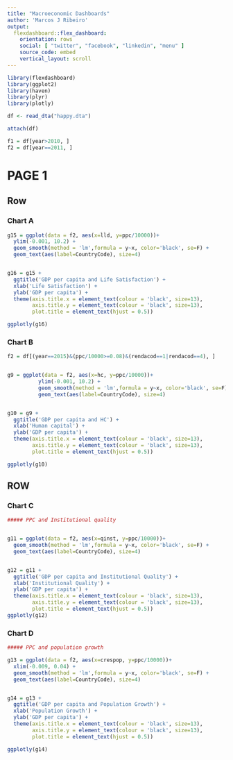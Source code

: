 ```yaml
---
title: "Macroeconomic Dashboards"
author: 'Marcos J Ribeiro'
output: 
  flexdashboard::flex_dashboard:
    orientation: rows
    social: [ "twitter", "facebook", "linkedin", "menu" ]
    source_code: embed
    vertical_layout: scroll
---
```



```r
library(flexdashboard)
library(ggplot2)
library(haven)
library(plyr)
library(plotly)
```

```r
df <- read_dta("happy.dta")

attach(df)

f1 = df[year>2010, ]
f2 = df[year==2011, ]
```



PAGE 1
======================================================================

Row
-----------------------------------------------------------------------

### Chart A 

```r


g15 = ggplot(data = f2, aes(x=lld, y=ppc/10000))+
  ylim(-0.001, 10.2) +
  geom_smooth(method = 'lm',formula = y~x, color='black', se=F) +
  geom_text(aes(label=CountryCode), size=4)


g16 = g15 + 
  ggtitle('GDP per capita and Life Satisfaction') + 
  xlab('Life Satisfaction') +
  ylab('GDP per capita') +
  theme(axis.title.x = element_text(colour = 'black', size=13),
        axis.title.y = element_text(colour = 'black', size=13),
        plot.title = element_text(hjust = 0.5))

ggplotly(g16)

```



### Chart B 

```r

f2 = df[(year==2015)&(ppc/10000>=0.08)&(rendacod==1|rendacod==4), ]


g9 = ggplot(data = f2, aes(x=hc, y=ppc/10000))+
          ylim(-0.001, 10.2) +
          geom_smooth(method = 'lm',formula = y~x, color='black', se=F) +
          geom_text(aes(label=CountryCode), size=4)


g10 = g9 + 
  ggtitle('GDP per capita and HC') + 
  xlab('Human capital') +
  ylab('GDP per capita') +
  theme(axis.title.x = element_text(colour = 'black', size=13),
        axis.title.y = element_text(colour = 'black', size=13),
        plot.title = element_text(hjust = 0.5))

ggplotly(g10)
```

ROW
-----------------------------------------------------------------------

### Chart C 

```r
##### PPC and Institutional quality


g11 = ggplot(data = f2, aes(x=qinst, y=ppc/10000))+
  geom_smooth(method = 'lm',formula = y~x, color='black', se=F) +
  geom_text(aes(label=CountryCode), size=4)


g12 = g11 + 
  ggtitle('GDP per capita and Institutional Quality') + 
  xlab('Institutional Quality') +
  ylab('GDP per capita') +
  theme(axis.title.x = element_text(colour = 'black', size=13),
        axis.title.y = element_text(colour = 'black', size=13),
        plot.title = element_text(hjust = 0.5))
ggplotly(g12)
```



### Chart D 

```r
##### PPC and population growth

g13 = ggplot(data = f2, aes(x=crespop, y=ppc/10000))+
  xlim(-0.009, 0.04) +
  geom_smooth(method = 'lm',formula = y~x, color='black', se=F) +
  geom_text(aes(label=CountryCode), size=4)


g14 = g13 + 
  ggtitle('GDP per capita and Population Growth') + 
  xlab('Population Growth') +
  ylab('GDP per capita') +
  theme(axis.title.x = element_text(colour = 'black', size=13),
        axis.title.y = element_text(colour = 'black', size=13),
        plot.title = element_text(hjust = 0.5))

ggplotly(g14)
```







